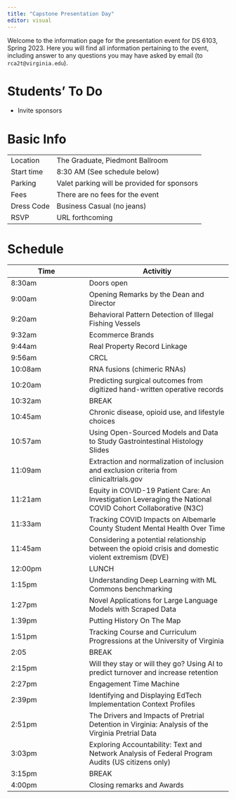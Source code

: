 ```yaml
---
title: "Capstone Presentation Day"
editor: visual
---
```


Welcome to the information page for the presentation event for DS 6103, Spring 2023. Here you will find all information pertaining to the event, including answer to any questions you may have asked by email (to `rca2t@virginia.edu`).

# Students' To Do

* Invite sponsors

# Basic Info

|            |              |
|------------|--------------|
| Location   | The Graduate, Piedmont Ballroom |
| Start time | 8:30 AM (See schedule below) |
| Parking    | Valet parking will be provided for sponsors |
| Fees       | There are no fees for the event |
| Dress Code | Business Casual (no jeans) |
| RSVP | URL forthcoming |

# Schedule

| Time | Activitiy |
|------|-----------|
| 8:30am | Doors open |
| 9:00am  | Opening Remarks by the Dean and Director | 
| 9:20am  | Behavioral Pattern Detection of Illegal Fishing Vessels | 
| 9:32am  | Ecommerce Brands| 
| 9:44am  | Real Property Record Linkage |  
| 9:56am  | CRCL |
| 10:08am | RNA fusions (chimeric RNAs) |
| 10:20am | Predicting surgical outcomes from digitized hand-written operative records |
| 10:32am | BREAK  |
| 10:45am | Chronic disease, opioid use, and lifestyle choices |
| 10:57am | Using Open-Sourced Models and Data to Study Gastrointestinal Histology Slides |
| 11:09am | Extraction and normalization of inclusion and exclusion criteria from clinicaltrials.gov |
| 11:21am | Equity in COVID-19 Patient Care: An Investigation Leveraging the National COVID Cohort Collaborative (N3C) |
| 11:33am | Tracking COVID Impacts on Albemarle County Student Mental Health Over Time |
| 11:45am | Considering a potential relationship between the opioid crisis and domestic violent extremism (DVE) |
| 12:00pm | LUNCH |
| 1:15pm  | Understanding Deep Learning with ML Commons benchmarking |
| 1:27pm | Novel Applications for Large Language Models with Scraped Data |
| 1:39pm | Putting History On The Map |
| 1:51pm | Tracking Course and Curriculum Progressions at the University of Virginia |
| 2:05 | BREAK  |
| 2:15pm | Will they stay or will they go?  Using AI to predict turnover and increase retention |
| 2:27pm | Engagement Time Machine |
| 2:39pm | Identifying and Displaying EdTech Implementation Context Profiles |
| 2:51pm | The Drivers and Impacts of Pretrial Detention in Virginia: Analysis of the Virginia Pretrial Data |
| 3:03pm | Exploring Accountability: Text and Network Analysis of Federal Program Audits (US citizens only) |
| 3:15pm | BREAK  |
| 4:00pm | Closing remarks and Awards  |
 